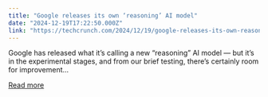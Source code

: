 ```yaml
---
title: "Google releases its own ‘reasoning’ AI model"
date: "2024-12-19T17:22:50.000Z"
link: "https://techcrunch.com/2024/12/19/google-releases-its-own-reasoning-ai-model/"
---
```


Google has released what it&#8217;s calling a new &#8220;reasoning&#8221; AI model — but it&#8217;s in the experimental stages, and from our brief testing, there&#8217;s certainly room for improvement...

[Read more](https://techcrunch.com/2024/12/19/google-releases-its-own-reasoning-ai-model/)
